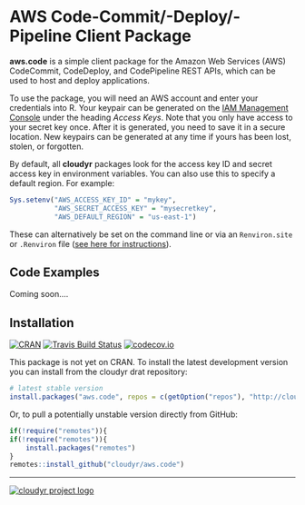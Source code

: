 # AWS Code-Commit/-Deploy/-Pipeline Client Package #

**aws.code** is a simple client package for the Amazon Web Services (AWS) CodeCommit, CodeDeploy, and CodePipeline REST APIs, which can be used to host and deploy applications.

To use the package, you will need an AWS account and enter your credentials into R. Your keypair can be generated on the [IAM Management Console](https://console.aws.amazon.com/iam/home?#security_credential) under the heading *Access Keys*. Note that you only have access to your secret key once. After it is generated, you need to save it in a secure location. New keypairs can be generated at any time if yours has been lost, stolen, or forgotten. 

By default, all **cloudyr** packages look for the access key ID and secret access key in environment variables. You can also use this to specify a default region. For example:

```R
Sys.setenv("AWS_ACCESS_KEY_ID" = "mykey",
           "AWS_SECRET_ACCESS_KEY" = "mysecretkey",
           "AWS_DEFAULT_REGION" = "us-east-1")
```

These can alternatively be set on the command line or via an `Renviron.site` or `.Renviron` file ([see here for instructions](http://cran.r-project.org/web/packages/httr/vignettes/api-packages.html)).

## Code Examples ##

Coming soon....

## Installation ##

[![CRAN](http://www.r-pkg.org/badges/version/aws.code)](http://cran.r-project.org/package=aws.code)
[![Travis Build Status](https://travis-ci.org/cloudyr/aws.code.png?branch=master)](https://travis-ci.org/cloudyr/aws.code) [![codecov.io](http://codecov.io/github/cloudyr/aws.code/coverage.svg?branch=master)](http://codecov.io/github/cloudyr/aws.code?branch=master)

This package is not yet on CRAN. To install the latest development version you can install from the cloudyr drat repository:

```R
# latest stable version
install.packages("aws.code", repos = c(getOption("repos"), "http://cloudyr.github.io/drat"))
```

Or, to pull a potentially unstable version directly from GitHub:

```R
if(!require("remotes")){
if(!require("remotes")){
    install.packages("remotes")
}
remotes::install_github("cloudyr/aws.code")
```


---
[![cloudyr project logo](http://i.imgur.com/JHS98Y7.png)](https://github.com/cloudyr)
